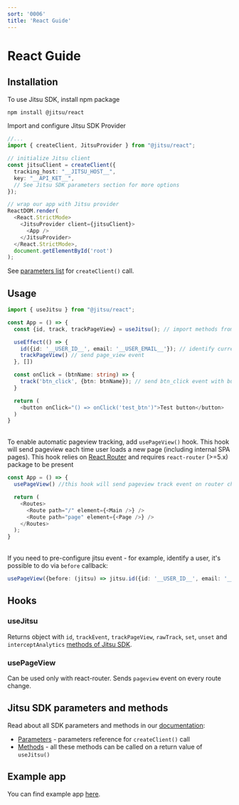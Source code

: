 ```yaml
---
sort: '0006'
title: 'React Guide'
---
```


# React Guide

## Installation

To use Jitsu SDK, install npm package

```bash
npm install @jitsu/react
```

Import and configure Jitsu SDK Provider

```typescript jsx
//...
import { createClient, JitsuProvider } from "@jitsu/react";

// initialize Jitsu client
const jitsuClient = createClient({
  tracking_host: "__JITSU_HOST__",
  key: "__API_KET__",
  // See Jitsu SDK parameters section for more options
});

// wrap our app with Jitsu provider
ReactDOM.render(
  <React.StrictMode>
    <JitsuProvider client={jitsuClient}>
      <App />
    </JitsuProvider>
  </React.StrictMode>,
  document.getElementById('root')
);
```
See [parameters list](https://jitsu.com/docs/sending-data/js-sdk/parameters-reference) for `createClient()` call.

## Usage

```typescript jsx
import { useJitsu } from "@jitsu/react";

const App = () => {
  const {id, track, trackPageView} = useJitsu(); // import methods from useJitsu hook

  useEffect(() => {
    id({id: '__USER_ID__', email: '__USER_EMAIL__'}); // identify current user for all track events
    trackPageView() // send page_view event
  }, [])

  const onClick = (btnName: string) => {
    track('btn_click', {btn: btnName}); // send btn_click event with button name payload on click
  }

  return (
    <button onClick="() => onClick('test_btn')">Test button</button>
  )
}
```
\
To enable automatic pageview tracking, add `usePageView()` hook. This hook will send pageview each time
user loads a new page (including internal SPA pages). This hook relies on [React Router](https://reactrouter.com/) and
requires `react-router` (>=5.x) package to be present
```typescript jsx
const App = () => {
  usePageView() //this hook will send pageview track event on router change

  return (
    <Routes>
      <Route path="/" element={<Main />} />
      <Route path="page" element={<Page />} />
    </Routes>
  );
}
```
\
If you need to pre-configure jitsu event - for example, identify a user, it's possible to do via `before` callback:
```typescript
usePageView({before: (jitsu) => jitsu.id({id: '__USER_ID__', email: '__USER_EMAIL__'})})
```

## Hooks

### useJitsu

Returns object with `id`, `trackEvent`, `trackPageView`, `rawTrack`, `set`, `unset` and `interceptAnalytics` [methods of Jitsu SDK](https://jitsu.com/docs/sending-data/js-sdk/methods-reference).

### usePageView

Can be used only with react-router. Sends `pageview` event on every route change.

## Jitsu SDK parameters and methods

Read about all SDK parameters and methods in our [documentation](https://jitsu.com/docs/sending-data/js-sdk):

* [Parameters](https://jitsu.com/docs/sending-data/js-sdk/parameters-reference) - parameters reference for `createClient()` call
* [Methods](https://jitsu.com/docs/sending-data/js-sdk/methods-reference) - all these methods can be called on a return value of `useJitsu()`

## Example app

You can find example app [here](https://github.com/jitsucom/jitsu-js/tree/master/examples/react-app).